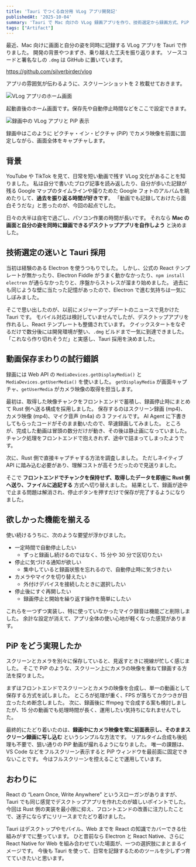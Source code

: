 ```yaml
---
title: 'Tauri でつくる自分用 VLog アプリ開発記'
publishedAt: '2025-10-04'
summary: 'Tauri で Mac 向けの VLog 録画アプリを作り、技術選定から録画方式、PiP 実装までの試行錯誤を整理しました。ソースコードや配布ファイルも紹介します。'
tags: ["Artifact"]
---
```


最近、Mac 向けに画面と自分の姿を同時に記録する VLog アプリを Tauri で作りました。
開発の背景やつまずき、乗り越えた工夫を振り返ります。
ソースコードと署名なしの `.dmg` は GitHub に置いています。

https://github.com/silverbirder/vlog

アプリの雰囲気が伝わるように、スクリーンショットを 2 枚載せておきます。

<Image
  src="https://res.cloudinary.com/silverbirder/image/upload/v1759582696/silver-birder.github.io/blog/vlog-intro-1.png"
  width={1826}
  height={1668}
  alt="VLog アプリのホーム画面"
/>

起動直後のホーム画面です。保存先や自動停止時間などをここで設定できます。

<Image
  src="https://res.cloudinary.com/silverbirder/image/upload/v1759582703/silver-birder.github.io/blog/vlog-intro-2.png"
  width={3052}
  height={2062}
  alt="録画中の VLog アプリと PiP 表示"
/>

録画中はこのように ピクチャ・イン・ピクチャ (PiP) でカメラ映像を前面に固定しながら、画面全体をキャプチャします。

## 背景

YouTube や TikTok を見て、日常を短い動画で残す VLog 文化があることを知りました。
私は自分で書いたブログ記事を読み返したり、自分が歩いた記録が残る Google マップのタイムラインや撮りためた Google フォトのアルバムを眺めたりして、**過去を振り返る時間が好きです**。
「動画でも記録しておけたら面白そうだな」と思ったのが、今回の起点でした。

日々の大半は自宅で過ごし、パソコン作業の時間が長いです。
それなら **Mac の画面と自分の姿を同時に録画できるデスクトップアプリを自作しよう** と決めました。

## 技術選定の迷いと Tauri 採用

当初は経験のある Electron を使うつもりでした。
しかし、公式の React テンプレートが無かったり、Electron Fiddle がうまく動かなかったり、`npm install electron` が通らなかったりと、序盤からストレスが溜まり始めました。
過去にも同じような壁に当たった記憶があったので、Electron で進む気持ちは一気にしぼみました。

そこで思い出したのが、以前にメジャーアップデートのニュースで見かけた Tauri です。
モバイル対応は検討していませんでしたが、デスクトップアプリを作れるし、React テンプレートも整備されています。
クイックスタートをなぞるだけで数分後には開発環境が整い、`.dmg` ビルドまで一気に到達できました。
「これなら作り切れそうだ」と実感し、Tauri 採用を決めました。

## 動画保存まわりの試行錯誤

録画には Web API の `MediaDevices.getDisplayMedia()` と `MediaDevices.getUserMedia()` を使いました。
`getDisplayMedia` が画面キャプチャ、`getUserMedia` がカメラ映像の取得を担当します。

最初は、取得した映像チャンクをフロントエンドで蓄積し、録画停止時にまとめて Rust 側へ送る構成を採用しました。
保存するのはスクリーン録画 (mp4)、カメラ映像 (mp4)、マイク音声 (m4a) の 3 ファイルです。
AI Agent に下書きしてもらったコードがそのまま動いたので、早速録画してみました。
ところが、完成した動画は冒頭の数分だけが動き、その後は静止画になっていました。
チャンク処理をフロントエンドで抱えきれず、途中で詰まってしまったようです。

次に、Rust 側で直接キャプチャする方法を調査しました。
ただしネイティブ API に踏み込む必要があり、理解コストが高そうだったので見送りました。

そこで **フロントエンドでチャンクを保持せず、取得したデータを即座に Rust 側へ送り、ファイルに追記する** 方式へ切り替えました。
結果として、録画が途中で止まる問題は解消され、停止ボタンを押すだけで保存が完了するようになりました。

## 欲しかった機能を揃える

使い続けるうちに、次のような要望が浮かびました。

- 一定時間で自動停止したい
  - ずっと録画し続けるのではなく、15 分や 30 分で区切りたい
- 停止に気づける通知が欲しい
  - 集中していると録画状態を忘れるので、自動停止時に気づきたい
- カメラやマイクを切り替えたい
  - 外付けデバイスを接続したときに選択したい
- 停止後にすぐ再開したい
  - 録画停止と開始を繰り返す操作を簡単にしたい

これらを一つずつ実装し、特に使っていなかったマイク録音は機能ごと削除しました。
余計な設定が消えて、アプリ全体の使い心地が軽くなった感覚があります。

## PiP をどう実現したか

スクリーンとカメラを別々に保存していると、見返すときに視線が忙しく感じました。
そこで PiP のような、スクリーン上にカメラの映像を重ねて録画する方法を探りました。

まずはフロントエンドでスクリーンとカメラの映像を合成し、単一の動画として保存する方式を試しました。
ところが処理が重く、FPS が落ちてカクつきが目立ったため断念しました。
次に、録画後に ffmpeg で合成する案も検討しましたが、15 分の動画でも処理時間が長く、運用したい気持ちになれませんでした。

最終的にたどり着いたのは、**録画中にカメラ映像を常に前面表示し、そのままスクリーン録画に写し込む** というシンプルな方法です。
リアルタイム合成も後処理も不要で、狙い通りの PiP 動画が撮れるようになりました。
唯一の課題は、VS Code などをフルスクリーン表示すると PiP ウィンドウを最前面に固定できないことです。
今はフルスクリーンを控えることで運用しています。

## おわりに

React の “Learn Once, Write Anywhere” というスローガンがありますが、Tauri でも同じ感覚でデスクトップアプリを作れたのが嬉しいポイントでした。
今回は Rust 側の実装を最小限に抑え、フロントエンドの改善に注力したことで、迷子にならずにリリースまでたどり着けました。

Tauri はデスクトップやモバイル、Web までを React の知識でカバーできる仕組みがすでに整っています。
ひと昔前なら Electron と React Native、さらに React Native for Web を組み合わせていた場面が、一つの選択肢にまとまるイメージです。
今後も Tauri を使って、日常を記録するためのツールを少しずつ育てていきたいと思います。
